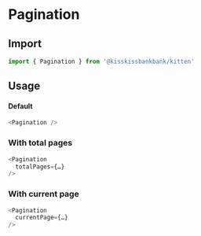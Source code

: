 
<Meta title="Navigation/Pagination" component={Pagination} />

# Pagination

## Import

```js
import { Pagination } from '@kisskissbankbank/kitten'
```

## Usage

<Canvas>
  <Story name="Pagination" story={stories.Default} />
</Canvas>

#### Default

```js
<Pagination />
```

### With total pages

```js
<Pagination
  totalPages={…}
/>
```

### With current page

```js
<Pagination
  currentPage={…}
/>
```

